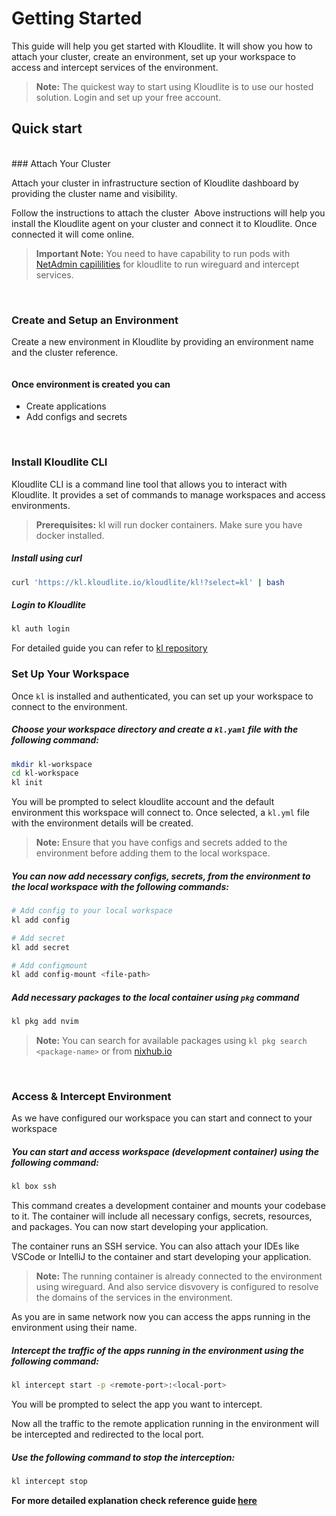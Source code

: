 
# Getting Started
This guide will help you get started with Kloudlite. 
It will show you how to attach your cluster, create an environment, 
set up your workspace to access and intercept services of the environment.

> **Note:** The quickest way to start using Kloudlite is to use our hosted solution. Login and set up your free account.

## Quick start

<br />

<Steps>
### Attach Your Cluster

Attach your cluster in infrastructure section of Kloudlite dashboard by providing the cluster name and visibility.
<img src="/attach-cluster-1.png" alt="" className="wb-p-3xl wb-mt-3xl wb-bg-white" />

Follow the instructions to attach the cluster
<img src="/attach-cluster-2.png" alt="" className="wb-p-3xl wb-mt-3xl wb-bg-white" />
Above instructions will help you install the Kloudlite agent on your cluster and connect it to Kloudlite. Once connected 
it will come online.

> **Important Note:** You need to have capability to run pods with [NetAdmin capililities](https://kubernetes.io/docs/tasks/configure-pod-container/security-context/) for kloudlite to 
run wireguard and intercept services.

<br />

### Create and Setup an Environment
Create a new environment in Kloudlite by providing an environment name and the cluster 
reference.

<img src="/create-environment.png" alt="" className="wb-p-3xl wb-mt-3xl wb-bg-white" />

#### Once environment is created you can 
- Create applications
- Add configs and secrets

<br />

### Install Kloudlite CLI
Kloudlite CLI is a command line tool that allows you to interact with Kloudlite. 
It provides a set of commands to manage workspaces and access environments.

> **Prerequisites:** kl will run docker containers. Make sure you have docker installed.

##### Install using curl
```bash
curl 'https://kl.kloudlite.io/kloudlite/kl!?select=kl' | bash
```
##### Login to Kloudlite
```bash
kl auth login
```
For detailed guide you can refer to [kl repository](https://github.com/kloudlite/kl)
<br />

### Set Up Your Workspace

Once `kl` is installed and authenticated, you can set up your workspace to connect to the environment.

##### Choose your workspace directory and create a `kl.yaml` file with the following command:
```bash
mkdir kl-workspace
cd kl-workspace
kl init
```

You will be prompted to select kloudlite account and the default environment this workspace will connect to. Once selected, a `kl.yml` file with the environment details will be created.



> **Note:** Ensure that you have configs and secrets added to the environment before adding them to the local workspace.
##### You can now add necessary configs, secrets, from the environment to the local workspace with the following commands:

```bash
# Add config to your local workspace
kl add config
```

```bash
# Add secret
kl add secret
```

```bash
# Add configmount
kl add config-mount <file-path>
```

##### Add necessary packages to the local container using `pkg` command

```bash
kl pkg add nvim
```
> **Note:** You can search for available packages using `kl pkg search <package-name>` or from [nixhub.io](https://www.nixhub.io/)

<br />

### Access & Intercept Environment


As we have configured our workspace you can start and connect to your workspace


##### You can start and access workspace (development container) using the following command:
```bash
kl box ssh
```

This command creates a development container and mounts your codebase to it. The container will include all necessary configs, secrets, resources, and packages. You can now start developing your application.

The container runs an SSH service. You can also attach your IDEs like VSCode or IntelliJ to the container and start developing your application.

> **Note:** The running container is already connected to the environment using wireguard. And also service disvovery is configured
to resolve the domains of the services in the environment.

As you are in same network now you can access the apps running in the environment using their name.

##### Intercept the traffic of the apps running in the environment using the following command:
```bash
kl intercept start -p <remote-port>:<local-port>
```
You will be prompted to select the app you want to intercept.

Now all the traffic to the remote application running in the environment will be 
intercepted and redirected to the local port. 

##### Use the following command to stop the interception:
```bash
kl intercept stop
```

</Steps>

**For more detailed explanation check reference guide [here](/reference-guide)**

<br />
